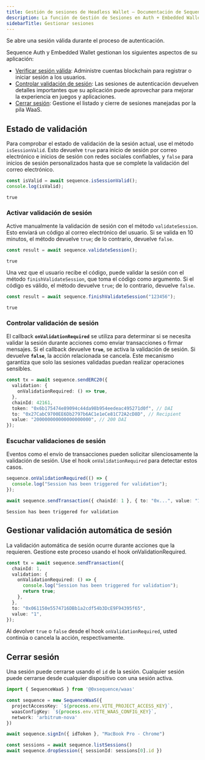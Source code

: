 ```yaml
---
title: Gestión de sesiones de Headless Wallet — Documentación de Sequence
description: La función de Gestión de Sesiones en Auth + Embedded Wallet simplifica la administración de cuentas, autenticación y control de sesiones para su aplicación.
sidebarTitle: Gestionar sesiones
---
```


Se abre una sesión válida durante el proceso de autenticación.

Sequence Auth y Embedded Wallet gestionan los siguientes aspectos de su aplicación:
- [Verificar sesión válida](/sdk/headless-wallet/manage-sessions#validation-status): Administre cuentas blockchain para registrar o iniciar sesión a los usuarios.
- [Controlar validación de sesión](/sdk/headless-wallet/manage-sessions#control-session-validation): Las sesiones de autenticación devuelven detalles importantes que su aplicación puede aprovechar para mejorar la experiencia en juegos y aplicaciones.
- [Cerrar sesión](/sdk/headless-wallet/manage-sessions#close-session): Gestione el listado y cierre de sesiones manejadas por la pila WaaS.

## Estado de validación
Para comprobar el estado de validación de la sesión actual, use el método `isSessionValid`. Esto devuelve `true` para inicio de sesión por correo electrónico e inicios de sesión con redes sociales confiables, y `false` para inicios de sesión personalizados hasta que se complete la validación del correo electrónico.

```ts
const isValid = await sequence.isSessionValid();
console.log(isValid);
```

```
true
```

### Activar validación de sesión
Active manualmente la validación de sesión con el método `validateSession`. Esto enviará un código al correo electrónico del usuario. Si se valida en 10 minutos, el método devuelve `true`; de lo contrario, devuelve `false`.

```ts
const result = await sequence.validateSession();
```

```
true
```

Una vez que el usuario recibe el código, puede validar la sesión con el método `finishValidateSession`, que toma el código como argumento. Si el código es válido, el método devuelve `true`; de lo contrario, devuelve `false`.

```ts
const result = await sequence.finishValidateSession("123456");
```

```
true
```

### **Controlar validación de sesión**
El callback **`onValidationRequired`** se utiliza para determinar si se necesita validar la sesión durante acciones como enviar transacciones o firmar mensajes. Si el callback devuelve **`true`**, se activa la validación de sesión. Si devuelve **`false`**, la acción relacionada se cancela. Este mecanismo garantiza que solo las sesiones validadas puedan realizar operaciones sensibles.

```ts
const tx = await sequence.sendERC20({
  validation: {
    onValidationRequired: () => true,
  },
  chainId: 42161,
  token: "0x6b175474e89094c44da98b954eedeac495271d0f", // DAI
  to: "0x27CabC9700EE6Db2797b6AC1e1eCe81C72A2cD8D", // Recipient
  value: "200000000000000000000", // 200 DAI
});
```

### Escuchar validaciones de sesión
Eventos como el envío de transacciones pueden solicitar silenciosamente la validación de sesión. Use el hook `onValidationRequired` para detectar estos casos.

```ts
sequence.onValidationRequired(() => {
  console.log("Session has been triggered for validation");
});

await sequence.sendTransaction({ chainId: 1 }, { to: "0x...", value: "1" });
```

```
Session has been triggered for validation
```

## Gestionar validación automática de sesión
La validación automática de sesión ocurre durante acciones que la requieren. Gestione este proceso usando el hook onValidationRequired.

```ts
const tx = await sequence.sendTransaction({
  chainId: 1,
  validation: {
    onValidationRequired: () => {
      console.log("Session has been triggered for validation");
      return true;
    },
  },
  to: "0x061150e5574716DBb1a2cdf54b3DcE9F94395f65",
  value: "1",
});
```

Al devolver `true` o `false` desde el hook `onValidationRequired`, usted continúa o cancela la acción, respectivamente.

## Cerrar sesión
Una sesión puede cerrarse usando el `id` de la sesión. Cualquier sesión puede cerrarse desde cualquier dispositivo con una sesión activa.

```ts
import { SequenceWaaS } from '@0xsequence/waas'

const sequence = new SequenceWaaS({
  projectAccessKey: `${process.env.VITE_PROJECT_ACCESS_KEY}`,
  waasConfigKey: `${process.env.VITE_WAAS_CONFIG_KEY}`,
  network: 'arbitrum-nova'
})

await sequence.signIn({ idToken }, "MacBook Pro - Chrome")

const sessions = await sequence.listSessions()
await sequence.dropSession({ sessionId: sessions[0].id })
```